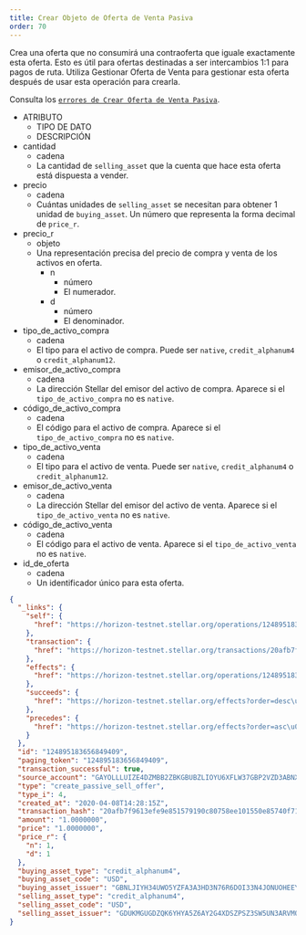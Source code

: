 ```yaml
---
title: Crear Objeto de Oferta de Venta Pasiva
order: 70
---
```



Crea una oferta que no consumirá una contraoferta que iguale exactamente esta oferta. Esto es útil para ofertas destinadas a ser intercambios 1:1 para pagos de ruta. Utiliza Gestionar Oferta de Venta para gestionar esta oferta después de usar esta operación para crearla.

Consulta los [`errores de Crear Oferta de Venta Pasiva`](../../../errors/result-codes/operation-specific/create-passive-sell-offer.mdx).

<AttributeTable>

- ATRIBUTO
  - TIPO DE DATO
  - DESCRIPCIÓN
- cantidad
  - cadena
  - La cantidad de `selling_asset` que la cuenta que hace esta oferta está dispuesta a vender.
- precio
  - cadena
  - Cuántas unidades de `selling_asset` se necesitan para obtener 1 unidad de `buying_asset`. Un número que representa la forma decimal de `price_r`.
- precio_r
  - objeto
  - Una representación precisa del precio de compra y venta de los activos en oferta.
    - n
      - número
      - El numerador.
    - d
      - número
      - El denominador.
- tipo_de_activo_compra
  - cadena
  - El tipo para el activo de compra. Puede ser `native`, `credit_alphanum4` o `credit_alphanum12`.
- emisor_de_activo_compra
  - cadena
  - La dirección Stellar del emisor del activo de compra. Aparece si el `tipo_de_activo_compra` no es `native`.
- código_de_activo_compra
  - cadena
  - El código para el activo de compra. Aparece si el `tipo_de_activo_compra` no es `native`.
- tipo_de_activo_venta
  - cadena
  - El tipo para el activo de venta. Puede ser `native`, `credit_alphanum4` o `credit_alphanum12`.
- emisor_de_activo_venta
  - cadena
  - La dirección Stellar del emisor del activo de venta. Aparece si el `tipo_de_activo_venta` no es `native`.
- código_de_activo_venta
  - cadena
  - El código para el activo de venta. Aparece si el `tipo_de_activo_venta` no es `native`.
- id_de_oferta
  - cadena
  - Un identificador único para esta oferta.

</AttributeTable>

<ExampleResponse>

```json
{
  "_links": {
    "self": {
      "href": "https://horizon-testnet.stellar.org/operations/124895183656849409"
    },
    "transaction": {
      "href": "https://horizon-testnet.stellar.org/transactions/20afb7f9613efe9e851579190c80758ee101550e85740f71274c3eb3f0cb0418"
    },
    "effects": {
      "href": "https://horizon-testnet.stellar.org/operations/124895183656849409/effects"
    },
    "succeeds": {
      "href": "https://horizon-testnet.stellar.org/effects?order=desc\u0026cursor=124895183656849409"
    },
    "precedes": {
      "href": "https://horizon-testnet.stellar.org/effects?order=asc\u0026cursor=124895183656849409"
    }
  },
  "id": "124895183656849409",
  "paging_token": "124895183656849409",
  "transaction_successful": true,
  "source_account": "GAYOLLLUIZE4DZMBB2ZBKGBUBZLIOYU6XFLW37GBP2VZD3ABNXCW4BVA",
  "type": "create_passive_sell_offer",
  "type_i": 4,
  "created_at": "2020-04-08T14:28:15Z",
  "transaction_hash": "20afb7f9613efe9e851579190c80758ee101550e85740f71274c3eb3f0cb0418",
  "amount": "1.0000000",
  "price": "1.0000000",
  "price_r": {
    "n": 1,
    "d": 1
  },
  "buying_asset_type": "credit_alphanum4",
  "buying_asset_code": "USD",
  "buying_asset_issuer": "GBNLJIYH34UWO5YZFA3A3HD3N76R6DOI33N4JONUOHEEYZYCAYTEJ5AK",
  "selling_asset_type": "credit_alphanum4",
  "selling_asset_code": "USD",
  "selling_asset_issuer": "GDUKMGUGDZQK6YHYA5Z6AY2G4XDSZPSZ3SW5UN3ARVMO6QSRDWP5YLEX"
}
```

</ExampleResponse>
